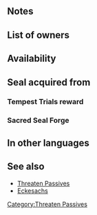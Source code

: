 {{SkillPage Tabs}}{{Passive
|type=C
|exclusive=0
|1name=Threaten Def 1
|1tagid=SID_守備の威嚇1
|1promotionRarity=4
|1promotionTier=1
|1required=-
|1effect=At start of turn, inflicts Def-3 on foes within 2 spaces through their next actions.
|1cost=50
|2name=Threaten Def 2
|2tagid=SID_守備の威嚇2
|2promotionRarity=5
|2promotionTier=1
|2effect=At start of turn, inflicts Def-4 on foes within 2 spaces through their next actions.
|2cost=100
|3name=Threaten Def 3
|3tagid=SID_守備の威嚇3
|3effect=At start of turn, inflicts Def-5 on foes within 2 spaces through their next actions.	
|3cost=200
|canUseMove={{MoveList|all}}
|canUseWeapon={{WeaponList|all}}
|properties=random_all,random_inherit_base
}}
==Notes==
{{Debuffs}}
==List of owners==
{{Skill Hero List}}
{{NoInheritHeroes}}

==Availability==
{{PassiveFocusList}}
{{PassiveDistributionList}}
{{PassiveCombatManualList}}
==Seal acquired from==
===Tempest Trials reward===
{{Tempest Trials seal reward}}
===Sacred Seal Forge===
{{SealCosts
|seals=Threaten Def 1;Threaten Def 2;Threaten Def 3
|badgeColor=Verdant
|costs1=20;100;20
|costs2=60;200;50
|costs3=400;1000;100
}}

==In other languages==
{{OtherLanguages
|japanese=守備の威嚇
|german=Ver. gefährden
|spanishEU=Reducir Def
|spanishLA=Reducir Def.
|french=Déf réduite
|italian=Mina Dif
|chineseTW=防守威嚇
|portuguese=Def. minaz
}}
==See also==
* [[Threaten Passives]]
* [[Eckesachs]]
{{Seals Navbox}}
{{Passives Navbox|C}}
[[Category:Threaten Passives]]
